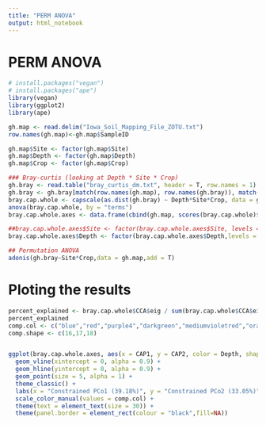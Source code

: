 ```yaml
---
title: "PERM ANOVA"
output: html_notebook
---
```



# PERM ANOVA
```r
# install.packages("vegan")
# install.packages("ape")
library(vegan)
library(ggplot2)
library(ape)

gh.map <- read.delim("Iowa_Soil_Mapping_File_ZOTU.txt")
row.names(gh.map)<-gh.map$SampleID

gh.map$Site <- factor(gh.map$Site)
gh.map$Depth <- factor(gh.map$Depth)
gh.map$Crop <- factor(gh.map$Crop)

### Bray-curtis (looking at Depth * Site * Crop)
gh.bray <- read.table("bray_curtis_dm.txt", header = T, row.names = 1)
gh.bray <- gh.bray[match(row.names(gh.map), row.names(gh.bray)), match(row.names(gh.map), colnames(gh.bray))]
bray.cap.whole <- capscale(as.dist(gh.bray) ~ Depth*Site*Crop, data = gh.map, add = T) #change
anova(bray.cap.whole, by = "terms")
bray.cap.whole.axes <- data.frame(cbind(gh.map, scores(bray.cap.whole)$sites))

##bray.cap.whole.axes$Site <- factor(bray.cap.whole.axes$Site, levels = c("Ames","COBS","Kanawha")) #change
bray.cap.whole.axes$Depth <- factor(bray.cap.whole.axes$Depth,levels = c("0-15","15-30","30-60","60-90","90-120","120-150","150-180"))

## Permutation ANOVA
adonis(gh.bray~Site*Crop,data = gh.map,add = T)
```

# Ploting the results

```r
percent_explained <- bray.cap.whole$CCA$eig / sum(bray.cap.whole$CCA$eig) * 100
percent_explained
comp.col <- c("blue","red","purple4","darkgreen","mediumvioletred","orange","cyan3")
comp.shape <- c(16,17,18)


ggplot(bray.cap.whole.axes, aes(x = CAP1, y = CAP2, color = Depth, shape = Crop)) + #change, or can add "size = Replicate"
  geom_vline(xintercept = 0, alpha = 0.9) +
  geom_hline(yintercept = 0, alpha = 0.9) +
  geom_point(size = 5, alpha = 1) +
  theme_classic() +
  labs(x = "Constrained PCo1 (39.18%)", y = "Constrained PCo2 (33.05%)") + #change
  scale_color_manual(values = comp.col) +
  theme(text = element_text(size = 30)) +
  theme(panel.border = element_rect(colour = "black",fill=NA))

```


